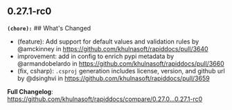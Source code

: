 ## 0.27.1-rc0
**`(chore):`** ## What's Changed
* (feature): Add support for default values and validation rules by @amckinney in https://github.com/khulnasoft/rapiddocs/pull/3640
* improvement: add in config to enrich pypi metadata by @armandobelardo in https://github.com/khulnasoft/rapiddocs/pull/3660
* (fix, csharp): `.csproj` generation includes license, version, and github url by @dsinghvi in https://github.com/khulnasoft/rapiddocs/pull/3659


**Full Changelog**: https://github.com/khulnasoft/rapiddocs/compare/0.27.0...0.27.1-rc0

